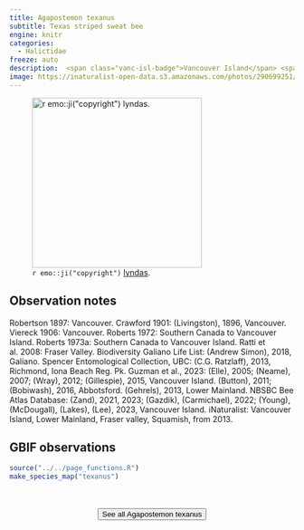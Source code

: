 ```yaml
---
title: Agapostemon texanus
subtitle: Texas striped sweat bee
engine: knitr
categories:
  - Halictidae
freeze: auto
description:  <span class="vanc-isl-badge">Vancouver Island</span> <span class="lower-mainland-badge">Lower Mainland</span> <span class="gali-badge">Galiano</span>
image: https://inaturalist-open-data.s3.amazonaws.com/photos/290699251/large.jpeg
---
```

![`r emo::ji("copyright")` [lyndas ](https://inaturalist.ca/photos/290699251/).](https://inaturalist-open-data.s3.amazonaws.com/photos/290699251/large.jpeg){height=300}

## Observation notes  
Robertson 1897: <span class="hl-place-name">Vancouver</span>. Crawford 1901: (Livingston), 1896, <span class="hl-place-name">Vancouver</span>. Viereck 1906: <span class="hl-place-name">Vancouver</span>. Roberts 1972: Southern Canada to <span class="hl-place-name"><span class="hl-place-name"><span class="hl-place-name">Vancouver</span> Is</span>land</span>. Roberts 1973a: Southern Canada to <span class="hl-place-name"><span class="hl-place-name"><span class="hl-place-name">Vancouver</span> Is</span>land</span>. Ratti et al. 2008: <span class="hl-place-name">Fraser Valley</span>. Biodiversity Galiano Life List: (Andrew Simon), 2018, Galiano. Spencer Entomological Collection, UBC: (C.G. Ratzlaff), 2013, <span class="hl-place-name">Richmond</span>, Iona Beach Reg. Pk. Guzman et al., 2023: (Elle), 2005; (Neame), 2007; (Wray), 2012; (Gillespie), 2015, <span class="hl-place-name"><span class="hl-place-name"><span class="hl-place-name">Vancouver</span> Is</span>land</span>. (Button), 2011; (Bobiwash), 2016, <span class="hl-place-name">Abbotsford</span>. (Gehrels), 2013, <span class="hl-place-name">Lower Mainland</span>. NBSBC Bee Atlas Database: (Zand), 2021, 2023; (Gazdik), (Carmichael), 2022; (Young), (McDougall), (Lakes), (Lee), 2023, <span class="hl-place-name"><span class="hl-place-name"><span class="hl-place-name">Vancouver</span> Is</span>land</span>. iNaturalist: <span class="hl-place-name"><span class="hl-place-name"><span class="hl-place-name">Vancouver</span> Is</span>land</span>, <span class="hl-place-name">Lower Mainland</span>, Fraser valley, <span class="hl-place-name">Squamish</span>, from 2013.

## GBIF observations  


```r
source("../../page_functions.R")
make_species_map("texanus")
```
<br><br>
<center>


<a href="https://inaturalist.ca/observations?place_id=7085&quality_grade=research&subview=map&taxon_id=133797"><button type="button" class="btn btn-secondary">See all Agapostemon texanus <i class="fa-solid fa-arrow-up-right-from-square"></i> </button></a>
</center>
